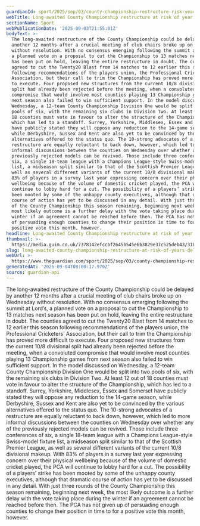 ```yaml
---
guardianId: sport/2025/sep/03/county-championship-restructure-risk-year-delay-cricket
webTitle: Long-awaited County Championship restructure at risk of year’s delay
sectionName: Sport
webPublicationDate: '2025-09-03T21:55:01Z'
bodyText: >-
  The long-awaited restructure of the County Championship could be delayed by
  another 12 months after a crucial meeting of club chairs broke up on Wednesday
  without resolution. With no consensus emerging following the summit at Lord’s,
  a planned vote on a proposal to cut the Championship to 13 matches next season
  has been put on hold, leaving the entire restructure in doubt. The counties
  agreed to cut the Twenty20 Blast from 14 matches to 12 earlier this season
  following recommendations of the players union, the Professional Cricketers’
  Association, but their call to trim the Championship has proved more difficult
  to execute. Four proposed new structures from the current 10/8 divisional
  split had already been rejected before the meeting, when a convoluted
  compromise that would involve most counties playing 13 Championship games from
  next season also failed to win sufficient support. In the model discussed on
  Wednesday, a 12-team County Championship Division One would be split into two
  pools of six, with the remaining six clubs in Division Two. At least 12 out of
  18 counties must vote in favour to alter the structure of the Championship,
  which has led to a standoff. Surrey, Yorkshire, Middlesex, Essex and Somerset
  have publicly stated they will oppose any reduction to the 14-game season,
  while Derbyshire, Sussex and Kent are also yet to be convinced by the various
  alternatives offered to the status quo. The 10-strong advocates of a
  restructure are equally reluctant to back down, however, which led to more
  informal discussions between the counties on Wednesday over whether any of the
  previously rejected models can be revived. Those include three conferences of
  six, a single 18-team league with a Champions League-style Swiss-model fixture
  list, a midseason split similar to that of the Scottish Premier League, as
  well as several different variants of the current 10/8 divisional makeup. With
  83% of players in a survey last year expressing concern over their physical
  wellbeing because of the volume of domestic cricket played, the PCA will
  continue to lobby hard for a cut. The possibility of a players’ strike has
  been mooted by some of the unhappy county executives, although that dramatic
  course of action has yet to be discussed in any detail. With just three rounds
  of the County Championship this season remaining, beginning next week, the
  most likely outcome is a further delay with the vote taking place during the
  winter if an agreement cannot be reached before then. The PCA has not given up
  of persuading enough counties to change their position in time to for a
  positive vote this month, however.
headline: Long-awaited County Championship restructure at risk of year’s delay
thumbnail: >-
  https://media.guim.co.uk/7378142efccbf2645b545e6b3829e37c525deb43/310_0_4640_3712/500.jpg
slug: long-awaited-county-championship-restructure-at-risk-of-years-delay
webUrl: >-
  https://www.theguardian.com/sport/2025/sep/03/county-championship-restructure-risk-year-delay-cricket
generatedAt: '2025-09-04T08:00:17.970Z'
source: guardian-api
---
```

The long-awaited restructure of the County Championship could be delayed by another 12 months after a crucial meeting of club chairs broke up on Wednesday without resolution. With no consensus emerging following the summit at Lord’s, a planned vote on a proposal to cut the Championship to 13 matches next season has been put on hold, leaving the entire restructure in doubt. The counties agreed to cut the Twenty20 Blast from 14 matches to 12 earlier this season following recommendations of the players union, the Professional Cricketers’ Association, but their call to trim the Championship has proved more difficult to execute. Four proposed new structures from the current 10/8 divisional split had already been rejected before the meeting, when a convoluted compromise that would involve most counties playing 13 Championship games from next season also failed to win sufficient support. In the model discussed on Wednesday, a 12-team County Championship Division One would be split into two pools of six, with the remaining six clubs in Division Two. At least 12 out of 18 counties must vote in favour to alter the structure of the Championship, which has led to a standoff. Surrey, Yorkshire, Middlesex, Essex and Somerset have publicly stated they will oppose any reduction to the 14-game season, while Derbyshire, Sussex and Kent are also yet to be convinced by the various alternatives offered to the status quo. The 10-strong advocates of a restructure are equally reluctant to back down, however, which led to more informal discussions between the counties on Wednesday over whether any of the previously rejected models can be revived. Those include three conferences of six, a single 18-team league with a Champions League-style Swiss-model fixture list, a midseason split similar to that of the Scottish Premier League, as well as several different variants of the current 10/8 divisional makeup. With 83% of players in a survey last year expressing concern over their physical wellbeing because of the volume of domestic cricket played, the PCA will continue to lobby hard for a cut. The possibility of a players’ strike has been mooted by some of the unhappy county executives, although that dramatic course of action has yet to be discussed in any detail. With just three rounds of the County Championship this season remaining, beginning next week, the most likely outcome is a further delay with the vote taking place during the winter if an agreement cannot be reached before then. The PCA has not given up of persuading enough counties to change their position in time to for a positive vote this month, however.
